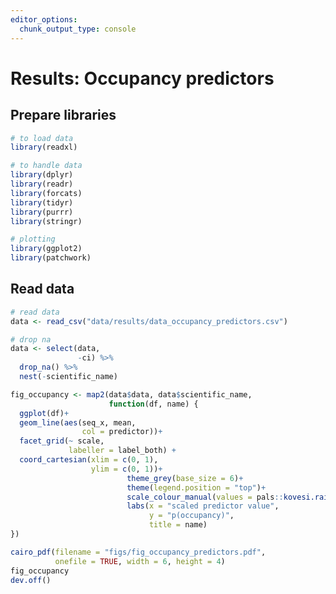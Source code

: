 ```yaml
---
editor_options: 
  chunk_output_type: console
---
```


# Results: Occupancy predictors

## Prepare libraries

```r
# to load data
library(readxl)

# to handle data
library(dplyr)
library(readr)
library(forcats)
library(tidyr)
library(purrr)
library(stringr)

# plotting
library(ggplot2)
library(patchwork)
```

## Read data

```r
# read data
data <- read_csv("data/results/data_occupancy_predictors.csv")
```

```r
# drop na
data <- select(data,
               -ci) %>% 
  drop_na() %>% 
  nest(-scientific_name)
```

```r
fig_occupancy <- map2(data$data, data$scientific_name,
                      function(df, name) {
  ggplot(df)+
  geom_line(aes(seq_x, mean,
                col = predictor))+
  facet_grid(~ scale,
             labeller = label_both) +
  coord_cartesian(xlim = c(0, 1),
                  ylim = c(0, 1))+
                          theme_grey(base_size = 6)+
                          theme(legend.position = "top")+
                          scale_colour_manual(values = pals::kovesi.rainbow(8))+
                          labs(x = "scaled predictor value",
                               y = "p(occupancy)",
                               title = name)
})
```

```r
cairo_pdf(filename = "figs/fig_occupancy_predictors.pdf",
          onefile = TRUE, width = 6, height = 4)
fig_occupancy
dev.off()
```
